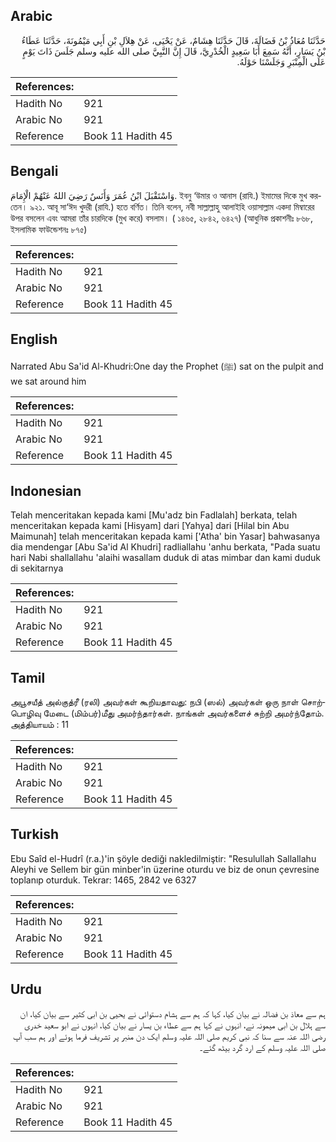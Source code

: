 ## Arabic


<div dir="rtl" lang="ar" style={{fontSize:'larger',backgroundColor:'#f8f9fa',padding:20}}>
حَدَّثَنَا مُعَاذُ بْنُ فَضَالَةَ، قَالَ حَدَّثَنَا هِشَامٌ، عَنْ يَحْيَى، عَنْ هِلاَلِ بْنِ أَبِي مَيْمُونَةَ، حَدَّثَنَا عَطَاءُ بْنُ يَسَارٍ، أَنَّهُ سَمِعَ أَبَا سَعِيدٍ الْخُدْرِيَّ، قَالَ إِنَّ النَّبِيَّ صلى الله عليه وسلم جَلَسَ ذَاتَ يَوْمٍ عَلَى الْمِنْبَرِ وَجَلَسْنَا حَوْلَهُ‏.‏
</div>
<div style={{backgroundColor:'#f8f9fa',padding:20, marginBottom: 10}}><table> <thead> <tr> <th>References:</th> <th></th> </tr> </thead> <tbody><tr><td>Hadith No</td><td>921</td></tr><tr><td>Arabic No</td><td>921</td></tr><tr><td>Reference</td><td>Book 11 Hadith 45</td></tr></tbody></table></div>

## Bengali


<div dir="ltr" lang="bn" style={{fontSize:'larger',backgroundColor:'#f8f9fa',padding:20}}>
وَاسْتَقْبَلَ ابْنُ عُمَرَ وَأَنَسٌ رَضِيَ اللهُ عَنْهُمْ الْإِمَامَ. ইবনু ‘উমার ও আনাস (রাযি.) ইমামের দিকে মুখ করতেন। ৯২১. আবূ সা‘ঈদ খুদরী (রাযি.) হতে বর্ণিত। তিনি বলেন, নবী সাল্লাল্লাহু আলাইহি ওয়াসাল্লাম একদা মিম্বারের উপর বসলেন এবং আমরা তাঁর চারদিকে (মুখ করে) বসলাম। ( ১৪৬৫, ২৮৪২, ৬৪২৭) (আধুনিক প্রকাশনীঃ ৮৬৮, ইসলামিক ফাউন্ডেশনঃ ৮৭৫)
</div>
<div style={{backgroundColor:'#f8f9fa',padding:20, marginBottom: 10}}><table> <thead> <tr> <th>References:</th> <th></th> </tr> </thead> <tbody><tr><td>Hadith No</td><td>921</td></tr><tr><td>Arabic No</td><td>921</td></tr><tr><td>Reference</td><td>Book 11 Hadith 45</td></tr></tbody></table></div>

## English


<div dir="ltr" lang="en" style={{fontSize:'larger',backgroundColor:'#f8f9fa',padding:20}}>
Narrated Abu Sa'id Al-Khudri:One day the Prophet (ﷺ) sat on the pulpit and we sat around him
</div>
<div style={{backgroundColor:'#f8f9fa',padding:20, marginBottom: 10}}><table> <thead> <tr> <th>References:</th> <th></th> </tr> </thead> <tbody><tr><td>Hadith No</td><td>921</td></tr><tr><td>Arabic No</td><td>921</td></tr><tr><td>Reference</td><td>Book 11 Hadith 45</td></tr></tbody></table></div>

## Indonesian


<div dir="ltr" lang="id" style={{fontSize:'larger',backgroundColor:'#f8f9fa',padding:20}}>
Telah menceritakan kepada kami [Mu'adz bin Fadlalah] berkata, telah menceritakan kepada kami [Hisyam] dari [Yahya] dari [Hilal bin Abu Maimunah] telah menceritakan kepada kami ['Atha' bin Yasar] bahwasanya dia mendengar [Abu Sa'id Al Khudri] radliallahu 'anhu berkata, "Pada suatu hari Nabi shallallahu 'alaihi wasallam duduk di atas mimbar dan kami duduk di sekitarnya
</div>
<div style={{backgroundColor:'#f8f9fa',padding:20, marginBottom: 10}}><table> <thead> <tr> <th>References:</th> <th></th> </tr> </thead> <tbody><tr><td>Hadith No</td><td>921</td></tr><tr><td>Arabic No</td><td>921</td></tr><tr><td>Reference</td><td>Book 11 Hadith 45</td></tr></tbody></table></div>

## Tamil


<div dir="ltr" lang="ta" style={{fontSize:'larger',backgroundColor:'#f8f9fa',padding:20}}>
அபூசயீத் அல்குத்ரீ (ரலி) அவர்கள் கூறியதாவது: நபி (ஸல்) அவர்கள் ஒரு நாள் சொற்பொழிவு மேடை (மிம்பர்)மீது அமர்ந்தார்கள். நாங்கள் அவர்களைச் சுற்றி அமர்ந்தோம். அத்தியாயம் : 11
</div>
<div style={{backgroundColor:'#f8f9fa',padding:20, marginBottom: 10}}><table> <thead> <tr> <th>References:</th> <th></th> </tr> </thead> <tbody><tr><td>Hadith No</td><td>921</td></tr><tr><td>Arabic No</td><td>921</td></tr><tr><td>Reference</td><td>Book 11 Hadith 45</td></tr></tbody></table></div>

## Turkish


<div dir="ltr" lang="tr" style={{fontSize:'larger',backgroundColor:'#f8f9fa',padding:20}}>
Ebu Saîd el-Hudrî (r.a.)'in şöyle dediği nakledilmiştir: "Resulullah Sallallahu Aleyhi ve Sellem bir gün minber'in üzerine oturdu ve biz de onun çevresine toplanıp oturduk. Tekrar: 1465, 2842 ve 6327
</div>
<div style={{backgroundColor:'#f8f9fa',padding:20, marginBottom: 10}}><table> <thead> <tr> <th>References:</th> <th></th> </tr> </thead> <tbody><tr><td>Hadith No</td><td>921</td></tr><tr><td>Arabic No</td><td>921</td></tr><tr><td>Reference</td><td>Book 11 Hadith 45</td></tr></tbody></table></div>

## Urdu


<div dir="rtl" lang="ur" style={{fontSize:'larger',backgroundColor:'#f8f9fa',padding:20}}>
ہم سے معاذ بن فضالہ نے بیان کیا، کہا کہ ہم سے ہشام دستوائی نے یحیی بن ابی کثیر سے بیان کیا، ان سے ہلال بن ابی میمونہ نے، انہوں نے کہا ہم سے عطاء بن یسار نے بیان کیا، انہوں نے ابو سعید خدری رضی اللہ عنہ سے سنا کہ نبی کریم صلی اللہ علیہ وسلم ایک دن منبر پر تشریف فرما ہوئے اور ہم سب آپ صلی اللہ علیہ وسلم کے ارد گرد بیٹھ گئے۔
</div>
<div style={{backgroundColor:'#f8f9fa',padding:20, marginBottom: 10}}><table> <thead> <tr> <th>References:</th> <th></th> </tr> </thead> <tbody><tr><td>Hadith No</td><td>921</td></tr><tr><td>Arabic No</td><td>921</td></tr><tr><td>Reference</td><td>Book 11 Hadith 45</td></tr></tbody></table></div>